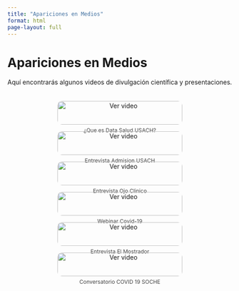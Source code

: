 ```yaml
---
title: "Apariciones en Medios"
format: html
page-layout: full
---
```


# Apariciones en Medios

Aquí encontrarás algunos videos de divulgación científica y presentaciones.

<div class="video-grid">

::: {.video-item}
[![Ver video](https://img.youtube.com/vi/TtQ4jAAgCsA/0.jpg)](https://youtube.com/embed/TtQ4jAAgCsA)
<p> ¿Que es Data Salud USACH?</p>
:::

::: {.video-item}
[![Ver video](https://img.youtube.com/vi/dJ6-x6R9DLc/0.jpg)](https://www.youtube.com/embed/dJ6-x6R9DLc)
<p> Entrevista Admision USACH</p>
:::

::: {.video-item}
[![Ver video](https://img.youtube.com/vi/aLd1mYiVU38/0.jpg)](https://www.youtube.com/embed/aLd1mYiVU38)
<p> Entrevista Ojo Clinico </p>
:::

::: {.video-item}
[![Ver video](https://img.youtube.com/vi/_673xLdcikM/0.jpg)](https://www.youtube.com/embed/_673xLdcikM)
<p> Webinar Covid-19 </p>
:::

::: {.video-item}
[![Ver video](https://img.youtube.com/vi/8BOY6Scva10/0.jpg)](https://youtu.be/8BOY6Scva10)
<p> Entrevista El Mostrador </p>
:::

::: {.video-item}
[![Ver video](https://img.youtube.com/vi/363KtLXtEbg/0.jpg)](https://youtu.be/363KtLXtEbg)
<p> Conversatorio COVID 19 SOCHE</p>
:::

</div>

<style>
.video-grid {
    display: flex;
    flex-wrap: wrap;
    gap: 15px;
    justify-content: center;
    padding: 20px;
}

.video-item {
    width: 30%;
    min-width: 280px;
    text-align: center;
}

.video-item img {
    width: 100%;
    border-radius: 10px;
    cursor: pointer;
}

.video-item p {
    font-size: 12px;
    color: #444;
    margin-top: 5px;
}
</style>
